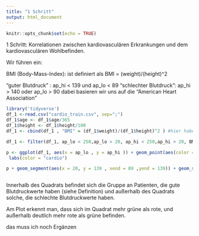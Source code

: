 ```yaml
---
title: "1 Schritt"
output: html_document
---
```


```r
knitr::opts_chunk$set(echo = TRUE)
```

1 Schritt: Korrelationen zwischen kardiovasculären Erkrankungen und dem kardiovasculären Wohlbefinden. 

Wir führen ein:

BMI (Body-Mass-Index): ist definiert als BMI = (weight)/(height)^2 

"guter Blutdruck" : ap_hi < 139 und ap_lo < 89
"schlechter Blutdruck": ap_hi > 140 oder ap_lo > 90 dabei basieren wir uns auf die "American Heart Association"








```r

library('tidyverse')
df_1 <-read.csv("cardio_train.csv", sep=";")
df_1$age <- df_1$age/365
df_1$height <- df_1$height/100
df_1 <- cbind(df_1 , "BMI" = (df_1$weight)/(df_1$height)^2 ) #hier habe ich den BMI eingefügt 

df_1 <- filter(df_1, ap_lo < 250,ap_lo > 20, ap_hi < 250,ap_hi > 20, BMI < 100) #hier habe ich die Patienten rausgefiltert, die für die Analyse entweder zu hohe/zu niedrige Blutdruckwerte haben

p <- ggplot(df_1, aes(x = ap_lo , y = ap_hi )) + geom_point(aes(color = ifelse(cardio == 0 , 'green' ,'red'))) + scale_colour_manual(labels = c("0","1"), values = c('green','red')) +
 labs(color = "cardio")

p + geom_segment(aes(x = 20, y = 139 , xend = 89 ,yend = 139)) + geom_segment(aes(x = 89, y = 20 , xend = 89 ,yend = 139)) + geom_segment(aes(x = 20, y = 20 , xend = 89 ,yend = 20)) + geom_segment(aes(x = 20, y = 20 , xend = 20 ,yend = 139))  #hier habe ich zwei Segmente im Plot eingezeichnet, um die Gruppe mit niedrigem Blutdruck von der Gruppe mit hohem Blutdruck im zu unterscheiden. 



```

Innerhalb des Quadrats befindet sich die Gruppe an Patienten, die gute Blutdruckwerte haben (siehe Definition) und außerhalb des Quadrats solche, die schlechte Blutdruckwerte haben.


Am Plot erkennt man, dass sich im Quadrat mehr grüne als rote, und außerhalb deutlich mehr rote als grüne befinden. 

das muss ich noch Ergänzen
